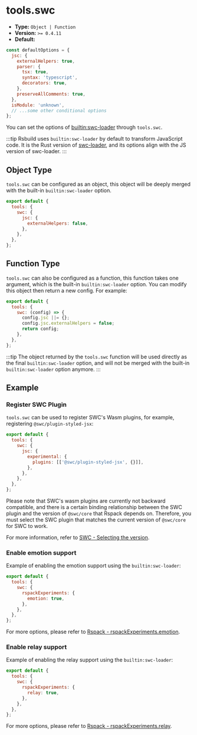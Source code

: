 # tools.swc

- **Type:** `Object | Function`
- **Version:** `>= 0.4.11`
- **Default:**

```js
const defaultOptions = {
  jsc: {
    externalHelpers: true,
    parser: {
      tsx: true,
      syntax: 'typescript',
      decorators: true,
    },
    preserveAllComments: true,
  },
  isModule: 'unknown',
  // ...some other conditional options
};
```

You can set the options of [builtin:swc-loader](https://rspack.dev/guide/features/builtin-swc-loader) through `tools.swc`.

:::tip
Rsbuild uses `builtin:swc-loader` by default to transform JavaScript code. It is the Rust version of [swc-loader](https://github.com/swc-project/pkgs/tree/main/packages/swc-loader), and its options align with the JS version of swc-loader.
:::

## Object Type

`tools.swc` can be configured as an object, this object will be deeply merged with the built-in `builtin:swc-loader` option.

```js
export default {
  tools: {
    swc: {
      jsc: {
        externalHelpers: false,
      },
    },
  },
};
```

## Function Type

`tools.swc` can also be configured as a function, this function takes one argument, which is the built-in `builtin:swc-loader` option. You can modify this object then return a new config. For example:

```js
export default {
  tools: {
    swc: (config) => {
      config.jsc ||= {};
      config.jsc.externalHelpers = false;
      return config;
    },
  },
};
```

:::tip
The object returned by the `tools.swc` function will be used directly as the final `builtin:swc-loader` option, and will not be merged with the built-in `builtin:swc-loader` option anymore.
:::

## Example

### Register SWC Plugin

`tools.swc` can be used to register SWC's Wasm plugins, for example, registering `@swc/plugin-styled-jsx`:

```js
export default {
  tools: {
    swc: {
      jsc: {
        experimental: {
          plugins: [['@swc/plugin-styled-jsx', {}]],
        },
      },
    },
  },
};
```

Please note that SWC's wasm plugins are currently not backward compatible, and there is a certain binding relationship between the SWC plugin and the version of `@swc/core` that Rspack depends on. Therefore, you must select the SWC plugin that matches the current version of `@swc/core` for SWC to work.

For more information, refer to [SWC - Selecting the version](https://swc.rs/docs/plugin/selecting-swc-core).

### Enable emotion support

Example of enabling the emotion support using the `builtin:swc-loader`:

```js
export default {
  tools: {
    swc: {
      rspackExperiments: {
        emotion: true,
      },
    },
  },
};
```

For more options, please refer to [Rspack - rspackExperiments.emotion](https://rspack.dev/guide/features/builtin-swc-loader#rspackexperimentsemotion).

### Enable relay support

Example of enabling the relay support using the `builtin:swc-loader`:

```js
export default {
  tools: {
    swc: {
      rspackExperiments: {
        relay: true,
      },
    },
  },
};
```

For more options, please refer to [Rspack - rspackExperiments.relay](https://rspack.dev/guide/features/builtin-swc-loader#rspackexperimentsrelay).
